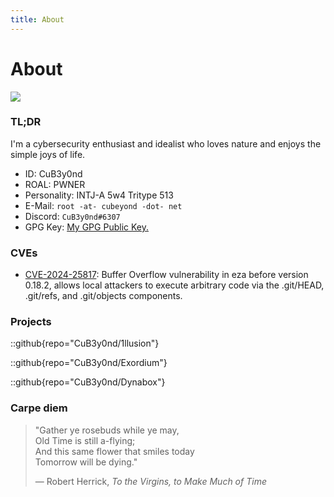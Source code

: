 ```yaml
---
title: About
---
```



# About

![](https://cdn.jsdmirror.com/gh/CuB3y0nd/picx-images-hosting@master/.6pnt3jjnco.avif)

### TL;DR

I'm a cybersecurity enthusiast and idealist who loves nature and enjoys the simple joys of life.

- ID: CuB3y0nd
- ROAL: PWNER
- Personality: INTJ-A 5w4 Tritype 513
- E-Mail: `root -at- cubeyond -dot- net`
- Discord: `CuB3y0nd#6307`
- GPG Key: <a href="/public.key" download>My GPG Public Key.</a>

### CVEs

- [CVE-2024-25817](https://www.cve.org/CVERecord?id=CVE-2024-25817): Buffer Overflow vulnerability in eza before version 0.18.2, allows local attackers to execute arbitrary code via the .git/HEAD, .git/refs, and .git/objects components.

### Projects

::github{repo="CuB3y0nd/1llusion"}

::github{repo="CuB3y0nd/Exordium"}

::github{repo="CuB3y0nd/Dynabox"}

### Carpe diem

> "Gather ye rosebuds while ye may,<br />
> Old Time is still a-flying;<br />
> And this same flower that smiles today<br />
> Tomorrow will be dying."<br />
>
> — Robert Herrick, _To the Virgins, to Make Much of Time_

<TimelineProgress client:load />

